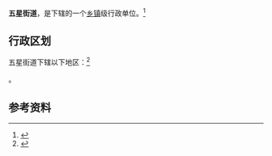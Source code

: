 {{中国乡级行政区|61/01/16/021/000}}

'''五星街道'''，是{{PRC admin/fullname|61/01/16/021/000|3}}下辖的一个[[乡镇|乡镇]]级行政单位。<ref>{{PRC admin/ref sgc|{{PRC admin/parent|61/01/16/021/000}}}}</ref>

== 行政区划 ==

五星街道下辖以下地区：<ref>{{PRC admin/ref sgc|61/01/16/021/000}}</ref>

{{PRC admin/children|61/01/16/021/000}}。

== 参考资料 ==

{{reflist}}

{{行政区划小作品}}
{{PRC admin/navcat|61/01/16/021/000}}